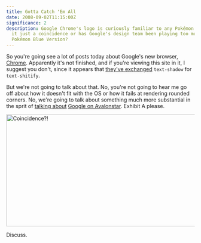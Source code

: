 ```yaml
---
title: Gotta Catch 'Em All
date: 2008-09-02T11:15:00Z
significance: 2
description: Google Chrome's logo is curiously familiar to any Pokémon fan. Is
  it just a coincidence or has Google's design team been playing too much
  Pokémon Blue Version?
---
```


So you're going see a lot of posts today about Google's new browser, [Chrome][1]. Apparently it's not finished, and if you're viewing this site in it, I suggest you don't, since it appears that [they've exchanged][2] `text-shadow` for `text-shitify`.

But we're not going to talk about that. No, you're not going to hear me go off about how it doesn't fit with the OS or how it fails at rendering rounded corners. No, we're going to talk about something much more substantial in the sprit of [talking about][3] [Google on Avalonstar][4]. Exhibit A please.

[<img src="https://farm4.static.flickr.com/3231/2822957764_ae814404b6_o.png" width="620" height="300" alt="Coincidence?!" />][5]

Discuss.

[1]: http://google.com/chrome/
[2]: http://www.flickr.com/photos/kurafire/2822606444/
[3]: http://avalonstar.com/blog/2006/jan/7/google-pack/
[4]: http://avalonstar.com/blog/2005/nov/15/google-analytics/
[5]: http://www.flickr.com/photos/avalonstar/2822957764/
